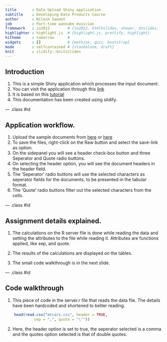 ```yaml
---
title       : Data Upload Shiny application
subtitle    : Developing Data Products Course
author      : Nilesh Sawant
job         : Part-time wannabe musician
framework   : io2012        # {io2012, html5slides, shower, dzslides, ...}
highlighter : highlight.js  # {highlight.js, prettify, highlight}
hitheme     : tomorrow      # 
widgets     : []            # {mathjax, quiz, bootstrap}
mode        : selfcontained # {standalone, draft}
knit        : slidify::knit2slides
---
```


## Introduction

1. This is a simple Shiny application which processes the input document.
2. You can visit the application through this [link](http://nilsaw.shinyapps.io/my_app)
3. It is based on this [tutorial](http://rstudio.github.io/shiny/tutorial/#uploads)
4. This documentation has been created using slidify.

--- .class #id 

## Application workflow.

1. Upload the sample documents from [here](https://github.com/Nilsaw/datasciencecoursera/blob/master/Developing%20Data%20Products/Test%20Files/mtcars.csv) or [here](https://github.com/Nilsaw/datasciencecoursera/blob/master/Developing%20Data%20Products/Test%20Files/pressure.tsv)
2. To save the files, right-click on the Raw button and select the save-link as option.
3. On the sidepanel you will see a header check-box button and three Seperator and Quote radio buttons.
4. On selecting the header option, you will see the document headers in the header field.
5. The 'Seperator' radio buttons will use the selected characters as seperator fields for the documents, to be presented in the tabular format.
6. The 'Quote' radio buttons filter out the selected characters from the cells.


--- .class #id 

## Assignment details explained.

1. The calculations on the R server file is done while reading the data and setting the attributes to the file while reading it. Attributes are functions applied, like sep, and quote.

2. The results of the calculations are displayed on the tables.

3. The small code walkthrough is in the next slide.

--- .class #id 

## Code walkthrough

1. This piece of code in the server.r file that reads the data file. The details have been hardcoded and shortened to better reading.

```r
    head(read.csv("mtcars.csv", header = TRUE,
             sep = ",", quote = "\""))
```

2. Here, the header option is set to true, the seperator selected is a comma and the quotes option selected is that of double quotes.
